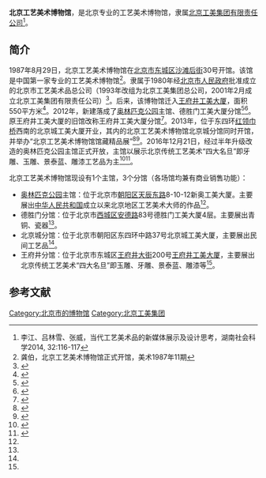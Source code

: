'''北京工艺美术博物馆'''，是北京专业的工艺美术博物馆，隶属[[北京工美集团有限责任公司|北京工美集团有限责任公司]]<ref name=llzh>李江、吕林雪、张威，当代工艺美术品的新媒体展示及设计思考，湖南社会科学2014, 32:116-117</ref>。

==简介==
1987年8月29日，北京工艺美术博物馆在[[北京市|北京市]][[东城区_(北京市)|东城区]][[沙滩后街|沙滩后街]]30号开馆。该馆是中国第一家专业的工艺美术博物馆<ref>龚伯，北京工艺美术博物馆正式开馆，美术1987年11期</ref>。隶属于1980年经[[北京市人民政府|北京市人民政府]]批准成立的北京市工艺美术品总公司（1993年改组为北京工美集团总公司，2001年2月成立北京工美集团有限责任公司）<ref>{{Cite web |url = http://sdjsb.bjd.com.cn/html/2010-08/30/content_311879.htm |title = 30年积淀 北京工美集团打造未来产业航母 |author =  |date = 2010-08-30 |publisher = 首都建设报 |language =  |accessdate =  |quote =  |archive-date = 2017-02-24 |archive-url = https://web.archive.org/web/20170224053513/http://sdjsb.bjd.com.cn/html/2010-08/30/content_311879.htm |dead-url = no }}</ref>。后来，该博物馆迁入[[北京工美集团有限责任公司王府井工美大厦|王府井工美大厦]]，面积550平方米<ref>{{Cite web|url =http://www.beijing.gov.cn/rwbj/bwgzxfw/bwgfl/whys/bjgymsbwg/|title =北京工艺美术博物馆|author =|date =|publisher =首都之窗|language =|accessdate =2017-02-23|quote =|deadurl =yes|archiveurl =https://web.archive.org/web/20170224054526/http://www.beijing.gov.cn/rwbj/bwgzxfw/bwgfl/whys/bjgymsbwg/|archivedate =2017-02-24}}</ref>。2012年，新建落成了[[奥林匹克公园_(北京)|奥林匹克公园]]主馆、德胜门工美大厦分馆<ref name=zoujin> {{Cite book | author =  
北京市文物局、首都博物馆联盟 编| title =走进博物馆——北京地区博物馆大全  | location =  | publisher =北京出版社  | date = 2013年 | pages = 157 | ISBN =  | accessdate =  | url =  | language =  | quote =  }} </ref><ref>{{Cite web  |url =http://www.chinanews.com/cul/2012/09-12/4178428.shtml  |title =北京将打造博物馆中心区 重点抓"一轴一线"建设  |author =  |date =2012-09-12  |publisher =中国新闻网  |language =  |accessdate =  |quote =  |archive-date =2017-02-24  |archive-url =https://web.archive.org/web/20170224052902/http://www.chinanews.com/cul/2012/09-12/4178428.shtml  |dead-url =no  }}</ref>。原王府井工美大厦的旧馆改称王府井工美大厦分馆<ref>{{Cite web|url =http://bjwb.bjd.com.cn/html/2016-05/18/content_35382.htm|title =北京的特色博物馆|author =|date =2016-05-18|publisher =北京晚报|language =|accessdate =|quote =|deadurl =yes|archiveurl =https://web.archive.org/web/20170224052857/http://bjwb.bjd.com.cn/html/2016-05/18/content_35382.htm|archivedate =2017-02-24}}</ref>。2013年，位于东四环[[红领巾桥|红领巾桥]]西南的北京城工美大厦开业，其内的北京工艺美术博物馆北京城分馆同时开馆，并举办“北京工艺美术博物馆馆藏精品展”<ref>{{Cite web |url = http://news.163.com/13/0928/02/99R0K06F00014AED.html |title = 工美 红领巾桥新店开门迎客 |author =  |date = 2013-09-28 |publisher = 网易 |language =  |accessdate =  |quote =  |archive-url = https://web.archive.org/web/20170224131511/http://news.163.com/13/0928/02/99R0K06F00014AED.html |archive-date = 2017-02-24 |dead-url = yes }}</ref><ref>{{Cite web  |url =http://fashion.163.com/13/0925/17/99KRRKDI00264MK3.html  |title =北京工艺美术博物馆北京城分馆举行开馆展览  |author =  |date =2013-09-25  |publisher =网易  |language =  |accessdate =  |quote =  |archive-date =2019-08-03  |archive-url =https://web.archive.org/web/20190803173609/http://fashion.163.com/13/0925/17/99KRRKDI00264MK3.html  }}</ref>。2016年12月21日，经过半年升级改造的奥林匹克公园主馆正式开放，主馆以展示北京传统工艺美术“四大名旦”即牙雕、玉雕、景泰蓝、雕漆工艺品为主<ref>{{Cite web |url = http://www.bj.xinhuanet.com/bjyw/2016-12/22/c_1120165298.htm |title = 三千余件精品齐聚 北京工艺美术博物馆新馆开馆 |author =  |date = 2016-12-22 |publisher = 新华网 |language =  |accessdate =  |quote =  |archive-url = https://web.archive.org/web/20161223164351/http://www.bj.xinhuanet.com/bjyw/2016-12/22/c_1120165298.htm |archive-date = 2016-12-23 |dead-url = yes }}</ref><ref>{{Cite web |url = http://news.xinhuanet.com/politics/2017-01/10/c_129438655.htm |title = 北京工艺美术博物馆新馆落成 |author =  |date = 2017-01-10 |publisher = 新华网 |language =  |accessdate =  |quote =  |archive-date = 2017-02-24 |archive-url = https://web.archive.org/web/20170224053532/http://news.xinhuanet.com/politics/2017-01/10/c_129438655.htm |dead-url = no }}</ref>。

北京工艺美术博物馆现设有1个主馆，3个分馆（各场馆均兼有商业销售功能）：
*[[奥林匹克公园_(北京)|奥林匹克公园]]主馆：位于北京市[[朝阳区_(北京市)|朝阳区]][[天辰东路|天辰东路]]8-10-12新奥工美大厦。主要展出[[中华人民共和国|中华人民共和国]]成立以来北京地区工艺美术大师的作品<ref name=llzh/>。
*德胜门分馆：位于北京市[[西城区|西城区]][[安德路|安德路]]83号德胜门工美大厦4层。主要展出青铜、瓷器<ref name=llzh/>。
*北京城分馆：位于北京市朝阳区东四环中路37号北京城工美大厦，主要展出民间工艺品<ref name=llzh/>。
*王府井分馆：位于北京市东城区[[王府井大街|王府井大街]]200号[[北京工美集团有限责任公司王府井工美大厦|王府井工美大厦]]，主要展出北京传统工艺美术“四大名旦”即玉雕、牙雕、景泰蓝、雕漆等<ref name=llzh/>。

==参考文献==
{{Reflist|2}}

[[Category:北京市的博物馆|Category:北京市的博物馆]]
[[Category:北京工美集团|Category:北京工美集团]]